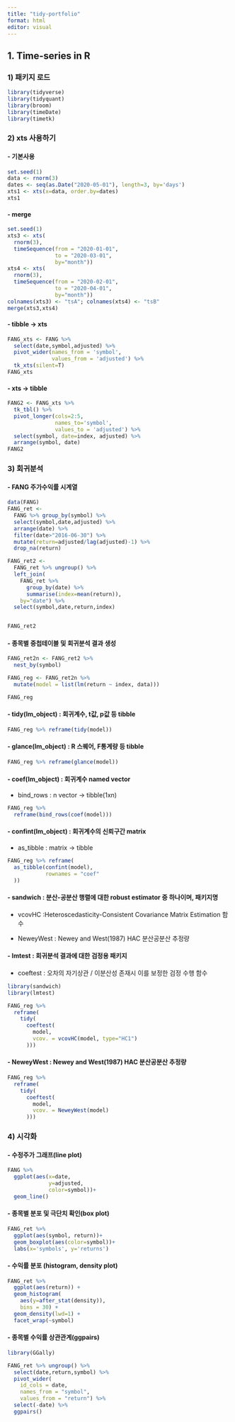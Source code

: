 ```yaml
---
title: "tidy-portfolio"
format: html
editor: visual
---
```


## 1. Time-series in R

### 1) 패키지 로드

```r
library(tidyverse)
library(tidyquant)
library(broom)
library(timeDate)
library(timetk)
```

### 2) xts 사용하기

#### - 기본사용

```r
set.seed(1)
data <- rnorm(3)
dates <- seq(as.Date("2020-05-01"), length=3, by='days')
xts1 <- xts(x=data, order.by=dates)
xts1
```

#### - merge

```r
set.seed(1)
xts3 <- xts(
  rnorm(3), 
  timeSequence(from = "2020-01-01", 
               to = "2020-03-01", 
               by="month"))
xts4 <- xts(
  rnorm(3), 
  timeSequence(from = "2020-02-01", 
               to = "2020-04-01", 
               by="month"))
colnames(xts3) <- "tsA"; colnames(xts4) <- "tsB"
merge(xts3,xts4)
```

#### - tibble -\> xts

```r
FANG_xts <- FANG %>% 
  select(date,symbol,adjusted) %>% 
  pivot_wider(names_from = 'symbol',
              values_from = 'adjusted') %>% 
  tk_xts(silent=T)
FANG_xts
```

#### - xts -\> tibble

```r
FANG2 <- FANG_xts %>% 
  tk_tbl() %>% 
  pivot_longer(cols=2:5, 
               names_to='symbol',
               values_to = 'adjusted') %>% 
  select(symbol, date=index, adjusted) %>% 
  arrange(symbol, date)
FANG2
```

### 3) 회귀분석

#### - FANG 주가수익률 시계열

```r
data(FANG)
FANG_ret <- 
  FANG %>% group_by(symbol) %>%     
  select(symbol,date,adjusted) %>%
  arrange(date) %>%
  filter(date>"2016-06-30") %>%
  mutate(return=adjusted/lag(adjusted)-1) %>% 
  drop_na(return)

FANG_ret2 <-
  FANG_ret %>% ungroup() %>%
  left_join(
    FANG_ret %>% 
      group_by(date) %>% 
      summarise(index=mean(return)),
    by="date") %>%
  select(symbol,date,return,index)


FANG_ret2
```

#### - 종목별 중첩테이블 및 회귀분석 결과 생성

```r
FANG_ret2n <- FANG_ret2 %>% 
  nest_by(symbol)

FANG_reg <- FANG_ret2n %>% 
  mutate(model = list(lm(return ~ index, data)))

FANG_reg
```

#### - tidy(lm_object) : 회귀계수, t값, p값 등 tibble

```r
FANG_reg %>% reframe(tidy(model))
```

#### - glance(lm_object) : R 스퀘어, F통계량 등 tibble

```r
FANG_reg %>% reframe(glance(model))
```

#### - coef(lm_object) : 회귀계수 named vector

-   bind_rows : n vector -\> tibble(1xn)

```r
FANG_reg %>% 
  reframe(bind_rows(coef(model)))
```

#### - confint(lm_object) : 회귀계수의 신뢰구간 matrix

-   as_tibble : matrix -\> tibble

```r
FANG_reg %>% reframe(
  as_tibble(confint(model), 
            rownames = "coef"
  ))
```

#### - sandwich : 분산-공분산 행렬에 대한 robust estimator 중 하나이며, 패키지명

-   vcovHC :Heteroscedasticity-Consistent Covariance Matrix Estimation 함수

-   NeweyWest : Newey and West(1987) HAC 분산공분산 추정량

#### - lmtest : 회귀분석 결과에 대한 검정용 패키지

-   coeftest : 오차의 자기상관 / 이분산성 존재시 이를 보정한 검정 수행 함수

```r
library(sandwich)
library(lmtest)

FANG_reg %>% 
  reframe(
    tidy(
      coeftest(
        model,
        vcov. = vcovHC(model, type="HC1")
      )))
```

#### - NeweyWest : Newey and West(1987) HAC 분산공분산 추정량

```r
FANG_reg %>% 
  reframe(
    tidy(
      coeftest(
        model,
        vcov. = NeweyWest(model)
      )))
```

### 4) 시각화

#### - 수정주가 그래프(line plot)

```r
FANG %>% 
  ggplot(aes(x=date, 
             y=adjusted,
             color=symbol))+
  geom_line()
```

#### - 종목별 분포 및 극단치 확인(box plot)

```r
FANG_ret %>% 
  ggplot(aes(symbol, return))+
  geom_boxplot(aes(color=symbol))+
  labs(x='symbols', y='returns')
```

#### - 수익률 분포 (histogram, density plot)

```r
FANG_ret %>% 
  ggplot(aes(return)) +
  geom_histogram(
    aes(y=after_stat(density)),
    bins = 30) +
  geom_density(lwd=1) +
  facet_wrap(~symbol)
```

#### - 종목별 수익률 상관관계(ggpairs)

```r
library(GGally)

FANG_ret %>% ungroup() %>% 
  select(date,return,symbol) %>% 
  pivot_wider(
    id_cols = date,
    names_from = "symbol",
    values_from = "return") %>% 
  select(-date) %>%
  ggpairs()
```
